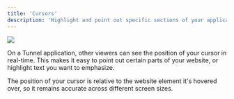 ```yaml
---
title: 'Cursors'
description: 'Highlight and point out specific sections of your application'
---
```


<Frame>
	<img src="/assets/screenshots/features/collaboration/cursors.gif" />
</Frame>

On a Tunnel application, other viewers can see the position of your cursor in real-time. This makes it easy to point out certain parts of your website, or highlight text you want to emphasize.

<Info>
	The position of your cursor is relative to the website element it's hovered
	over, so it remains accurate across different screen sizes.
</Info>

